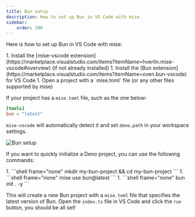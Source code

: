 ```yaml
---
title: Bun setup
description: How to set up Bun in VS Code with mise
sidebar:
    order: 200
---
```


Here is how to set up Bun in VS Code with mise:

<Steps>
1. Install the [mise-vscode extension](https://marketplace.visualstudio.com/items?itemName=hverlin.mise-vscode#overview) (if not already installed)
1. Install the [Bun extension](https://marketplace.visualstudio.com/items?itemName=oven.bun-vscode) for VS Code
1. Open a project with a `mise.toml` file (or any other files supported by mise)
</Steps>

If your project has a `mise.toml` file, such as the one below:

```toml [mise.toml]
[tools]
bun = "latest"
```

`mise-vscode` will automatically detect it and set `deno.path` in your workspace settings.

![Bun setup](./bun-example.png)

If you want to quickly initialize a Deno project, you can use the following commands:

<Steps>
1. ```shell frame="none"
    mkdir my-bun-project && cd my-bun-project
    ```
1. ```shell frame="none"
   mise use bun@latest
   ```
1. ```shell frame="none"
   bun init . -y
   ```
</Steps>

This will create a new Bun project with a `mise.toml` file that specifies the latest version of Bun.
Open the `index.ts` file in VS Code and click the `run` button, you should be all set!

